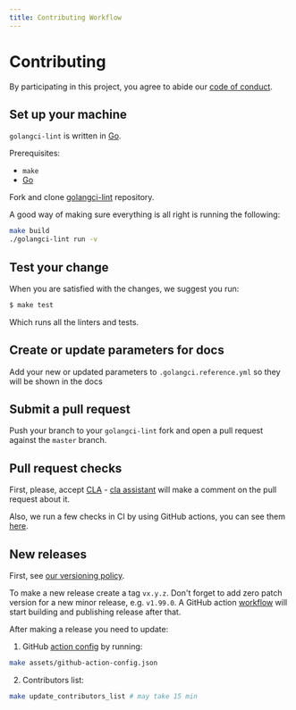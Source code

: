```yaml
---
title: Contributing Workflow
---
```


# Contributing

By participating in this project, you agree to abide our [code of conduct](https://github.com/golangci/golangci-lint/blob/master/CODE_OF_CONDUCT.md).

## Set up your machine

`golangci-lint` is written in [Go](https://go.dev).

Prerequisites:

- `make`
- [Go](https://go.dev/doc/install)

Fork and clone [golangci-lint](https://github.com/golangci/golangci-lint) repository.

A good way of making sure everything is all right is running the following:

```sh
make build
./golangci-lint run -v
```

## Test your change

When you are satisfied with the changes, we suggest you run:

```sh
$ make test
```

Which runs all the linters and tests.

## Create or update parameters for docs

Add your new or updated parameters to `.golangci.reference.yml` so they will be shown in the docs

## Submit a pull request

Push your branch to your `golangci-lint` fork and open a pull request against the
`master` branch.

## Pull request checks

First, please, accept [CLA](https://gist.github.com/jirfag/26a39fd375da84b2d5ad4296fecb0668) - [cla assistant](https://cla-assistant.io/) will make a comment on the pull request about it.

Also, we run a few checks in CI by using GitHub actions, you can see them [here](https://github.com/golangci/golangci-lint/blob/master/.github/workflows/pr.yml).

## New releases

First, see [our versioning policy](/usage/install/#versioning-policy).

To make a new release create a tag `vx.y.z`. Don't forget to add zero patch version for a new minor release, e.g. `v1.99.0`.
A GitHub action [workflow](https://github.com/golangci/golangci-lint/blob/master/.github/workflows/tag.yml) will start building and publishing release after that.

After making a release you need to update:

1. GitHub [action config](https://github.com/golangci/golangci-lint/blob/master/assets/github-action-config.json) by running:
```sh
make assets/github-action-config.json
```

2. Contributors list:
```sh
make update_contributors_list # may take 15 min
```
